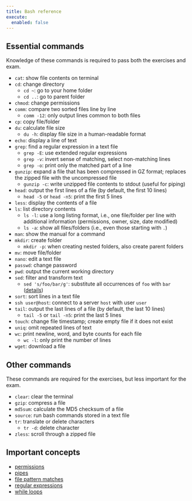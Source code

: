 ```yaml
---
title: Bash reference
execute: 
  enabled: false
---
```


## Essential commands

Knowledge of these commands is required to pass both the exercises and exam.

- `cat`: show file contents on terminal
- `cd`: change directory
  - `cd ~`: go to your home folder
  - `cd ..`: go to parent folder
- `chmod`: change permissions
- `comm`: compare two sorted files line by line
  - `comm -12`: only output lines common to both files
- `cp`: copy file/folder
- `du`: calculate file size
  - `du -h`: display file size in a human-readable format
- `echo`: display a line of text
- `grep`: find a regular expression in a text file
  - `grep -E`: use extended regular expressions
  - `grep -v`: invert sense of matching, select non-matching lines
  - `grep -o`: print only the matched part of a line
- `gunzip`: expand a file that has been compressed in GZ format; replaces the zipped file with the uncompressed file
  - `gunzip -c`: write unzipped file contents to stdout (useful for piping)
- `head`: output the first lines of a file (by default, the first 10 lines)
  - `head -5` or `head -n5`: print the first 5 lines
- `less`: display the contents of a file
- `ls`: list directory contents
  - `ls -l`: use a long listing format, i.e., one file/folder per line with additional information (permissions, owner, size, date modified)
  - `ls -a`: show all files/folders (i.e., even those starting with `.`)
- `man`: show the manual for a command
- `mkdir`: create folder
  - `mkdir -p`: when creating nested folders, also create parent folders
- `mv`: move file/folder
- `nano`: edit a text file
- `passwd`: change password
- `pwd`: output the current working directory
- `sed`: filter and transform text
  - `sed 's/foo/bar/g'`: substitute all occurrences of `foo` with `bar` ([details](bash.html#reformatting-the-ensembl-fasta-file))
- `sort`: sort lines in a text file
- `ssh user@host`: connect to a server `host` with user `user`
- `tail`: output the last lines of a file (by default, the last 10 lines)
  - `tail -5` or `tail -n5`: print the last 5 lines
- `touch`: change file timestamp; create empty file if it does not exist
- `uniq`: omit repeated lines of text
- `wc`: print newline, word, and byte counts for each file
  - `wc -l`: only print the number of lines
- `wget`: download a file


## Other commands

These commands are required for the exercises, but less important for the exam.

- `clear`: clear the terminal
- `gzip`: compress a file
- `md5sum`: calculate the MD5 checksum of a file
- `source`: run bash commands stored in a text file
- `tr`: translate or delete characters
  - `tr -d`: delete character
- `zless`: scroll through a zipped file


## Important concepts

- [permissions](bash.html#permissions)
- [pipes](bash.html#pipes)
- [file pattern matches](bash.html#file-pattern-matches)
- [regular expressions](bash.html#simple-regular-expressions)
- [while loops](bash.html#loops)
